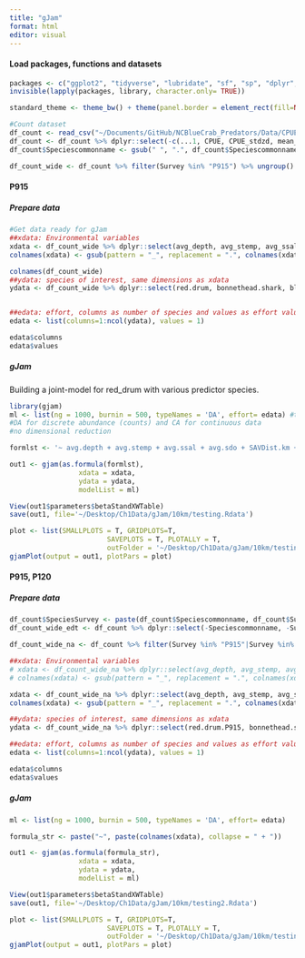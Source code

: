 ```yaml
---
title: "gJam"
format: html
editor: visual
---
```


#### Load packages, functions and datasets

```r
packages <- c("ggplot2", "tidyverse", "lubridate", "sf", "sp", "dplyr", "rnaturalearth", "readr", "readxl", "spatialEco", "rstatix", "viridis", "BBmisc", "corrplot", "mgcv", "GGally", "gjam")
invisible(lapply(packages, library, character.only= TRUE))

standard_theme <- theme_bw() + theme(panel.border = element_rect(fill=NA, colour = "black")) + theme(panel.grid.major = element_blank(), panel.grid.minor = element_blank()) + theme(legend.text.align= 0, legend.title= element_text(size = 12), legend.text = element_text(size= 10), axis.text=element_text(size=10), axis.title=element_text(size=12))

#Count dataset 
df_count <- read_csv("~/Documents/GitHub/NCBlueCrab_Predators/Data/CPUE/CPUE_grid_count_avg_edt.csv")  
df_count <- df_count %>% dplyr::select(-c(...1, CPUE, CPUE_stdzd, mean_CPUE, mean_CPUE_stdzd))
df_count$Speciescommonname <- gsub(" ", ".", df_count$Speciescommonname) #gJam doesn't like _ in column names

df_count_wide <- df_count %>% filter(Survey %in% "P915") %>% ungroup() %>% pivot_wider(names_from = "Speciescommonname", values_from = "avg_count") %>% drop_na()
```

#### P915

##### Prepare data

```r
#Get data ready for gJam 
##xdata: Environmental variables
xdata <- df_count_wide %>% dplyr::select(avg_depth, avg_stemp, avg_ssal, avg_sdo, SAVDist_km, InletDist_km, NoFishRest,  FishingAll_num, Sedsize_common, alewife:white.shrimp, -(c(red.drum, bonnethead.shark, black.drum, cownose.ray, southern.kingfish, striped.bass))) %>% mutate_at(vars(Sedsize_common), as.factor)
colnames(xdata) <- gsub(pattern = "_", replacement = ".", colnames(xdata))

colnames(df_count_wide)
##ydata: species of interest, same dimensions as xdata 
ydata <- df_count_wide %>% dplyr::select(red.drum, bonnethead.shark, black.drum, cownose.ray, southern.kingfish, striped.bass) 


##edata: effort, columns as number of species and values as effort values  
edata <- list(columns=1:ncol(ydata), values = 1)

edata$columns
edata$values
```

##### gJam

Building a joint-model for red_drum with various predictor species.

```r
library(gjam)
ml <- list(ng = 1000, burnin = 500, typeNames = 'DA', effort= edata) #typeNames is for response variable data type
#DA for discrete abundance (counts) and CA for continuous data
#no dimensional reduction 

formlst <- '~ avg.depth + avg.stemp + avg.ssal + avg.sdo + SAVDist.km + InletDist.km + NoFishRest + atlantic.menhaden + atlantic.croaker + southern.flounder + FishingAll.num + Sedsize.common'

out1 <- gjam(as.formula(formlst), 
                 xdata = xdata, 
                 ydata = ydata, 
                 modelList = ml)

View(out1$parameters$betaStandXWTable)
save(out1, file='~/Desktop/Ch1Data/gJam/10km/testing.Rdata')

plot <- list(SMALLPLOTS = T, GRIDPLOTS=T, 
                        SAVEPLOTS = T, PLOTALLY = T, 
                        outFolder = '~/Desktop/Ch1Data/gJam/10km/testing_plots/')
gjamPlot(output = out1, plotPars = plot)
```

#### P915, P120

##### Prepare data

```r
df_count$SpeciesSurvey <- paste(df_count$Speciescommonname, df_count$Survey, sep= ".")
df_count_wide_edt <- df_count %>% dplyr::select(-Speciescommonname, -Survey) %>% ungroup() %>% pivot_wider(names_from = "SpeciesSurvey", values_from = "avg_count")

df_count_wide_na <- df_count %>% filter(Survey %in% "P915"|Survey %in% "P120") %>% dplyr::select(-Speciescommonname, -Survey) %>% ungroup() %>% pivot_wider(names_from = "SpeciesSurvey", values_from = "avg_count") %>% drop_na()

##xdata: Environmental variables
# xdata <- df_count_wide_na %>% dplyr::select(avg_depth, avg_stemp, avg_ssal, avg_sdo, SAVDist_km, InletDist_km, NoFishRest,  FishingAll_num, Sedsize_common, alewife.P915:white.shrimp.P120, -(c(red.drum.P915, bonnethead.shark.P915, black.drum.P915, cownose.ray.P915, southern.kingfish.P915, striped.bass.P915))) %>% mutate_at(vars(Sedsize_common), as.factor)
# colnames(xdata) <- gsub(pattern = "_", replacement = ".", colnames(xdata))

xdata <- df_count_wide_na %>% dplyr::select(avg_depth, avg_stemp, avg_ssal, avg_sdo, SAVDist_km, InletDist_km, NoFishRest,  FishingAll_num, Sedsize_common, atlantic.menhaden.P915, atlantic.menhaden.P120, spot.P915, atlantic.croaker.P120, brown.shrimp.P120, blue.crab.P120, weakfish.P120) %>% mutate_at(vars(Sedsize_common), as.factor)
colnames(xdata) <- gsub(pattern = "_", replacement = ".", colnames(xdata))

##ydata: species of interest, same dimensions as xdata 
ydata <- df_count_wide_na %>% dplyr::select(red.drum.P915, bonnethead.shark.P915, black.drum.P915, cownose.ray.P915, southern.kingfish.P915, striped.bass.P915) 

##edata: effort, columns as number of species and values as effort values  
edata <- list(columns=1:ncol(ydata), values = 1)

edata$columns
edata$values
```

##### gJam

```r
ml <- list(ng = 1000, burnin = 500, typeNames = 'DA', effort= edata)

formula_str <- paste("~", paste(colnames(xdata), collapse = " + "))

out1 <- gjam(as.formula(formula_str), 
                 xdata = xdata, 
                 ydata = ydata, 
                 modelList = ml)

View(out1$parameters$betaStandXWTable)
save(out1, file='~/Desktop/Ch1Data/gJam/10km/testing2.Rdata')

plot <- list(SMALLPLOTS = T, GRIDPLOTS=T, 
                        SAVEPLOTS = T, PLOTALLY = T, 
                        outFolder = '~/Desktop/Ch1Data/gJam/10km/testing_plots2/')
gjamPlot(output = out1, plotPars = plot)
```
